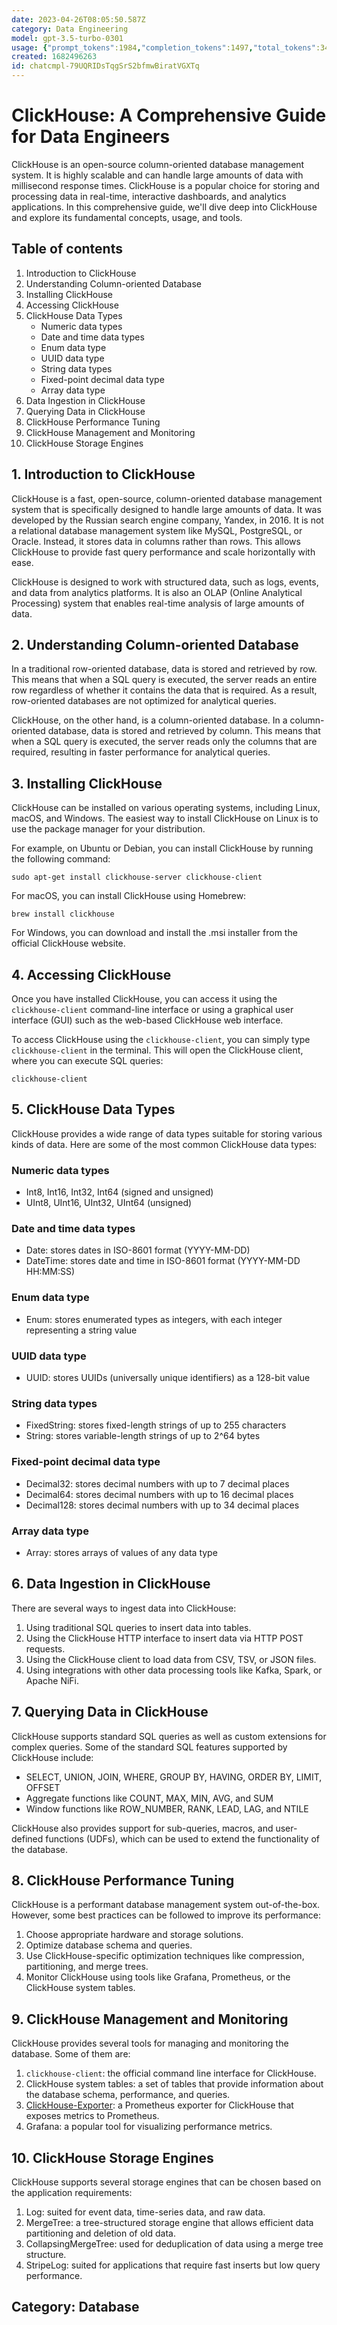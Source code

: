 ```yaml
---
date: 2023-04-26T08:05:50.587Z
category: Data Engineering
model: gpt-3.5-turbo-0301
usage: {"prompt_tokens":1984,"completion_tokens":1497,"total_tokens":3481}
created: 1682496263
id: chatcmpl-79UQRIDsTqgSrS2bfmwBiratVGXTq
---
```


# ClickHouse: A Comprehensive Guide for Data Engineers

ClickHouse is an open-source column-oriented database management system. It is highly scalable and can handle large amounts of data with millisecond response times. ClickHouse is a popular choice for storing and processing data in real-time, interactive dashboards, and analytics applications. In this comprehensive guide, we'll dive deep into ClickHouse and explore its fundamental concepts, usage, and tools.

## Table of contents

1. Introduction to ClickHouse
2. Understanding Column-oriented Database
3. Installing ClickHouse
4. Accessing ClickHouse
5. ClickHouse Data Types
   - Numeric data types
   - Date and time data types
   - Enum data type
   - UUID data type
   - String data types
   - Fixed-point decimal data type
   - Array data type
6. Data Ingestion in ClickHouse
7. Querying Data in ClickHouse
8. ClickHouse Performance Tuning
9. ClickHouse Management and Monitoring
10. ClickHouse Storage Engines

## 1. Introduction to ClickHouse

ClickHouse is a fast, open-source, column-oriented database management system that is specifically designed to handle large amounts of data. It was developed by the Russian search engine company, Yandex, in 2016. It is not a relational database management system like MySQL, PostgreSQL, or Oracle. Instead, it stores data in columns rather than rows. This allows ClickHouse to provide fast query performance and scale horizontally with ease.

ClickHouse is designed to work with structured data, such as logs, events, and data from analytics platforms. It is also an OLAP (Online Analytical Processing) system that enables real-time analysis of large amounts of data.

## 2. Understanding Column-oriented Database

In a traditional row-oriented database, data is stored and retrieved by row. This means that when a SQL query is executed, the server reads an entire row regardless of whether it contains the data that is required. As a result, row-oriented databases are not optimized for analytical queries.

ClickHouse, on the other hand, is a column-oriented database. In a column-oriented database, data is stored and retrieved by column. This means that when a SQL query is executed, the server reads only the columns that are required, resulting in faster performance for analytical queries.

## 3. Installing ClickHouse

ClickHouse can be installed on various operating systems, including Linux, macOS, and Windows. The easiest way to install ClickHouse on Linux is to use the package manager for your distribution.

For example, on Ubuntu or Debian, you can install ClickHouse by running the following command:

```
sudo apt-get install clickhouse-server clickhouse-client
```

For macOS, you can install ClickHouse using Homebrew:

```
brew install clickhouse
```

For Windows, you can download and install the .msi installer from the official ClickHouse website.

## 4. Accessing ClickHouse

Once you have installed ClickHouse, you can access it using the `clickhouse-client` command-line interface or using a graphical user interface (GUI) such as the web-based ClickHouse web interface.

To access ClickHouse using the `clickhouse-client`, you can simply type `clickhouse-client` in the terminal. This will open the ClickHouse client, where you can execute SQL queries:

```
clickhouse-client
```

## 5. ClickHouse Data Types

ClickHouse provides a wide range of data types suitable for storing various kinds of data. Here are some of the most common ClickHouse data types:

### Numeric data types

- Int8, Int16, Int32, Int64 (signed and unsigned)
- UInt8, UInt16, UInt32, UInt64 (unsigned)

### Date and time data types

- Date: stores dates in ISO-8601 format (YYYY-MM-DD)
- DateTime: stores date and time in ISO-8601 format (YYYY-MM-DD HH:MM:SS)

### Enum data type

- Enum: stores enumerated types as integers, with each integer representing a string value

### UUID data type

- UUID: stores UUIDs (universally unique identifiers) as a 128-bit value

### String data types

- FixedString: stores fixed-length strings of up to 255 characters
- String: stores variable-length strings of up to 2^64 bytes

### Fixed-point decimal data type

- Decimal32: stores decimal numbers with up to 7 decimal places
- Decimal64: stores decimal numbers with up to 16 decimal places
- Decimal128: stores decimal numbers with up to 34 decimal places

### Array data type

- Array: stores arrays of values of any data type

## 6. Data Ingestion in ClickHouse

There are several ways to ingest data into ClickHouse:

1. Using traditional SQL queries to insert data into tables.
2. Using the ClickHouse HTTP interface to insert data via HTTP POST requests.
3. Using the ClickHouse client to load data from CSV, TSV, or JSON files.
4. Using integrations with other data processing tools like Kafka, Spark, or Apache NiFi.

## 7. Querying Data in ClickHouse

ClickHouse supports standard SQL queries as well as custom extensions for complex queries. Some of the standard SQL features supported by ClickHouse include:

- SELECT, UNION, JOIN, WHERE, GROUP BY, HAVING, ORDER BY, LIMIT, OFFSET
- Aggregate functions like COUNT, MAX, MIN, AVG, and SUM
- Window functions like ROW_NUMBER, RANK, LEAD, LAG, and NTILE

ClickHouse also provides support for sub-queries, macros, and user-defined functions (UDFs), which can be used to extend the functionality of the database.

## 8. ClickHouse Performance Tuning

ClickHouse is a performant database management system out-of-the-box. However, some best practices can be followed to improve its performance:

1. Choose appropriate hardware and storage solutions.
2. Optimize database schema and queries.
3. Use ClickHouse-specific optimization techniques like compression, partitioning, and merge trees.
4. Monitor ClickHouse using tools like Grafana, Prometheus, or the ClickHouse system tables.

## 9. ClickHouse Management and Monitoring

ClickHouse provides several tools for managing and monitoring the database. Some of them are:

1. `clickhouse-client`: the official command line interface for ClickHouse.
2. ClickHouse system tables: a set of tables that provide information about the database schema, performance, and queries.
3. [ClickHouse-Exporter](https://github.com/f1yegor/clickhouse_exporter): a Prometheus exporter for ClickHouse that exposes metrics to Prometheus.
4. Grafana: a popular tool for visualizing performance metrics.

## 10. ClickHouse Storage Engines

ClickHouse supports several storage engines that can be chosen based on the application requirements:

1. Log: suited for event data, time-series data, and raw data.
2. MergeTree: a tree-structured storage engine that allows efficient data partitioning and deletion of old data.
3. CollapsingMergeTree: used for deduplication of data using a merge tree structure.
4. StripeLog: suited for applications that require fast inserts but low query performance.

## Category: Database